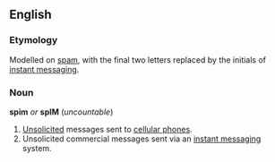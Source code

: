 ==English==
===Etymology===
Modelled on [[spam]], with the final two letters replaced by the initials of [[instant messaging]].
<!--A neologism; mentioned on 11 March 2004 on the BBC's "Breakfast" programme. -->

===Noun===
'''spim''' ''or'' '''spIM''' (''uncountable'')

#[[Unsolicited]] messages sent to [[cellular phone]]s.
# Unsolicited commercial messages sent via an [[instant messaging]] system.